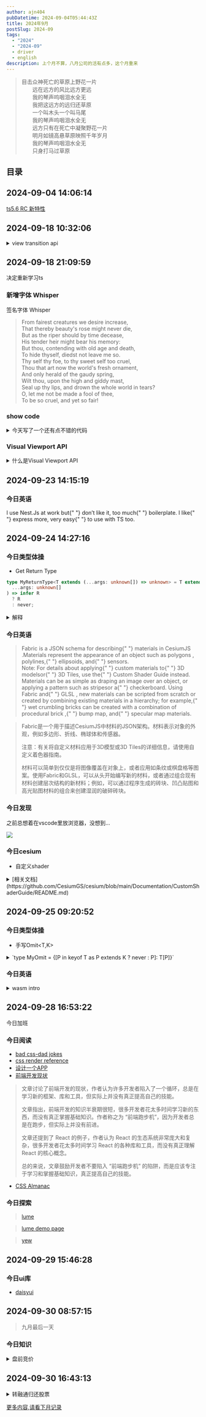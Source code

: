 ```yaml
---
author: ajn404
pubDatetime: 2024-09-04T05:44:43Z
title: 2024年9月
postSlug: 2024-09
tags:
  - "2024"
  - "2024-09"
  - driver
  - english
description: 上个月不算，八月公司的活有点多，这个月重来
---
```



<blockquote class="xing-cao p-0 m-0 leading-none text-right">
  目击众神死亡的草原上野花一片
  <br />
  　　远在远方的风比远方更远
  <br />
  　　我的琴声呜咽泪水全无
  <br />
  　　我把这远方的远归还草原
  <br />
  　　一个叫木头一个叫马尾
  <br />
  　　我的琴声呜咽泪水全无
  <br />
  　　远方只有在死亡中凝聚野花一片
  <br />
  　　明月如镜高悬草原映照千年岁月
  <br />
  　　我的琴声呜咽泪水全无
  <br />
  　　只身打马过草原
  <br />
</blockquote>

## 目录

## 2024-09-04 14:06:14

<Tag name="ts" className="max-w-[100px]" />

[ts5.6 RC 新特性](https://devblogs.microsoft.com/typescript/announcing-typescript-5-6-rc/#disallowed-nullish-and-truthy-checks)

## 2024-09-18 10:32:06

<details>
<summary>view transition api</summary>
**View Transition API** 是一个新兴的 Web API，用于在 Web 应用中创建无缝的页面或组件过渡动画。它通过浏览器级别的渲染技术，简化了在单页应用（SPA）或多页应用（MPA）中实现平滑过渡动画的过程，使页面内容的变化更流畅和自然。

### 主要特性

- **无缝过渡**：允许在页面切换、组件状态变化时，提供平滑的视觉过渡效果。
- **元素的关联**：可以标记页面中变化的元素，浏览器会自动计算和动画化它们在两个状态之间的过渡。
- **简化过渡动画的编写**：开发者无需手动管理复杂的动画逻辑，只需要声明哪些元素需要过渡，浏览器会自动计算和应用动画。
- **适用于多种场景**：可以用于单页应用（SPA）中的路由切换，也可以用于多页应用（MPA）中的页面切换。

### 工作原理

View Transition API 利用了浏览器的渲染机制，通过快照（snapshot）页面的前后状态，然后计算和应用过渡动画，使页面切换或元素变化更加流畅。

### 基本使用方式

1. **启动过渡**：在页面状态变化时，可以通过 JavaScript 调用 `document.startViewTransition()` 来触发视图的过渡。
2. **标记过渡元素**：使用 `view-transition-name` 属性标记你想要过渡的元素，浏览器将跟踪这些元素，并应用过渡效果。

### 示例

#### 1. 单页应用中的过渡

```html
<style>
  .box {
    width: 100px;
    height: 100px;
    background-color: lightblue;
    margin: 20px;
    transition: all 0.5s ease;
  }

  .new-state {
    width: 200px;
    background-color: lightcoral;
  }
</style>

<div class="box" class="box" view-transition-name="box"></div>

<script>
  const box = document.getElementById("box");

  // 启动视图过渡
  document.getElementById("box").addEventListener("click", () => {
    document.startViewTransition(() => {
      box.classList.toggle("new-state");
    });
  });
</script>
```

在这个例子中，`startViewTransition()` 被用来启动过渡动画，当点击 `box` 时，它会在两种状态（原始状态和 `new-state`）之间进行平滑的过渡。

#### 2. 多页应用中的过渡

View Transition API 还可以在页面导航时用于多页应用，确保页面切换动画也同样流畅。

```javascript
document.startViewTransition(() => {
  window.location.href = "/new-page";
});
```

当你导航到新的页面时，`startViewTransition` 将确保旧页面与新页面之间的切换是平滑的，并且浏览器会自动生成过渡动画。

### 优点

- **简化动画开发**：开发者不再需要手动处理动画的复杂细节，View Transition API 会自动管理动画的开始和结束。
- **提高性能**：由于动画由浏览器本地处理，因此能够获得更高的性能和流畅度。
- **统一过渡**：可以在页面切换、元素变化等多种场景下统一实现过渡动画效果。

### 浏览器支持

目前，View Transition API 处于实验性阶段，支持度正在逐渐提升。现代浏览器如 Chrome 110+ 已经开始支持该 API，不过其他浏览器如 Firefox 和 Safari 可能仍在开发中。可以通过 `feature-detection` 检查当前浏览器是否支持该功能。

### 总结

View Transition API 是 Web 动画开发的一个强大工具，能够大幅简化页面过渡效果的实现，尤其适用于需要在前后状态间提供平滑过渡的场景。它提升了 Web 应用的用户体验，让页面切换、状态变化更加流畅自然。

</details>

## 2024-09-18 21:09:59

决定重新学习ts

### 新增字体 Whisper

签名字体 <span class="font-whisper">Whisper</span>

<blockquote>
  <div class="font-whisper m-0 p-0 leading-none">
    From fairest creatures we desire increase,
    <br />
    That thereby beauty's rose might never die,
    <br />
    But as the riper should by time decease,
    <br />
    His tender heir might bear his memory:
    <br />
    But thou, contending with old age and death,
    <br />
    To hide thyself, diedst not leave me so.
    <br />
    Thy self thy foe, to thy sweet self too cruel,
    <br />
    Thou that art now the world's fresh ornament,
    <br />
    And only herald of the gaudy spring,
    <br />
    Wilt thou, upon the high and giddy mast,
    <br />
    Seal up thy lips, and drown the whole world in tears?
    <br />
    O, let me not be made a fool of thee,
    <br />
    To be so cruel, and yet so fair!
    <br />
  </div>
</blockquote>

### show code

<details>
<summary>今天写了一个还有点不错的代码</summary>

```js
socket = new WebSocket(`ws://${host}/websocket/position/ajn404`);
let lastExecutionTime = 0; // 上次执行时间
let cache = [];
let processing = false;
const cacheMap = new Map();

socket.addEventListener("message", function (event) {
  const parsedData = JSON.parse(event.data);

  // 处理警告通知
  if (parsedData.method === "warning") {
    showNotification(parsedData);
    return;
  }

  const currentTime = Date.now(); // 获取当前时间
  // 如果距离上次执行时间小于 100ms，则继续缓存数据
  if (currentTime - lastExecutionTime < 100) {
    cacheMap.set(parsedData.params.tagId, parsedData.params); // 用 tagId 作为键，去重存储数据
    return;
  }
  lastExecutionTime = currentTime; // 更新上次执行时间
  cacheMap.set(parsedData.params.tagId, parsedData.params); // 用 tagId 作为键，去重存储数据

  // 如果正在处理缓存中的数据，则不再处理
  if (processing) return;
  processing = true; // 标记为正在处理

  setTimeout(() => {
    // 将 Map 转换为数组，取出所有的缓存数据
    cache = Array.from(cacheMap.values());

    // 过滤并获取车辆和人员的更新数据
    const updateData = getGraphicData(
      cache.filter(item => item.entityType === "car"),
      "car"
    );

    const updateDataMember = getGraphicData(
      cache.filter(item => item.entityType === "staff"),
      "member"
    );

    // 更新车辆位置
    if (updateData && updateData.length > 0) {
      vehicleLocation.locationView.update(updateData);
    }

    // 更新人员位置
    if (updateDataMember && updateDataMember.length > 0) {
      memberLocation.locationView.update(updateDataMember);
    }

    cacheMap.clear(); // 清空 Map 以保证缓存不重复

    if (!memberLocation.positionGroupGraphics) {
      cache = [...updateDataMember];
    }

    if (!vehicleLocation.positionGroupGraphics) {
      cache = [...cache, ...updateData];
    }

    // 处理完成后清空缓存并重置标记

    processing = false;

    console.log(cache, updateDataMember, updateData);
  }, 0); // 异步处理，保证不会阻塞消息接收
});
```

</details>

### Visual Viewport API

<details>
<summary>什么是Visual Viewport API</summary>

Visual Viewport API 是一种机制，允许开发者查询和修改窗口可视区域的属性。 [1](https://developer.mozilla.org/en-US/docs/Web/API/Visual_Viewport_API) 可视区域是指屏幕上除去屏幕键盘、缩放区域外以及其他不随页面缩放的屏幕元素后，实际可见的部分。 [1](https://developer.mozilla.org/en-US/docs/Web/API/Visual_Viewport_API)

移动网页包含两个视口：布局视口和可视视口。 [1](https://developer.mozilla.org/en-US/docs/Web/API/Visual_Viewport_API) 布局视口涵盖页面上的所有元素，而可视视口是屏幕上实际可见的部分。 [1](https://developer.mozilla.org/en-US/docs/Web/API/Visual_Viewport_API)[6](https://github.com/WICG/visual-viewport) 当用户放大页面时，可视视口会缩小，但布局视口保持不变。 [1](https://developer.mozilla.org/en-US/docs/Web/API/Visual_Viewport_API) 用户界面功能（如屏幕键盘）可以缩小可视视口，而不会影响布局视口。 [1](https://developer.mozilla.org/en-US/docs/Web/API/Visual_Viewport_API) Visual Viewport API 允许开发者相对于屏幕上显示的内容定位元素，从而解决布局视口和可视视口不一致的问题。 [1](https://developer.mozilla.org/en-US/docs/Web/API/Visual_Viewport_API)

</details>

## 2024-09-23 14:15:19

### 今日英语

<div class="second">
  I <span class="use">use</span> <span class="nestjs">Nest.Js</span> at work but{" "}
  <span class="dislike">don’t like it</span>, too much{" "}
  <span class="boilerplate">boilerplate</span>. I like{" "}
  <span class="express">express</span> more, very <span class="easy">easy</span>{" "}
  to use with <span class="ts">TS</span> too.
</div>

## 2024-09-24 14:27:16

### 今日类型体操

- Get Return Type

```ts
type MyReturnType<T extends (...args: unknown[]) => unknown> = T extends (
  ...args: unknown[]
) => infer R
  ? R
  : never;
```

<details>
<summary>解释</summary>

这个问题涉及到 TypeScript 中的条件类型和推断类型。让我们逐行解析这段代码，看看它是如何工作的，以及它的主要目标是什么。

### 代码解析

```typescript
type MyReturnType<T extends (...args: unknown[]) => unknown> = T extends (
  ...args: unknown[]
) => infer R
  ? R
  : never;
```

1. **`type MyReturnType<T extends (...args: unknown[]) => unknown>`**:

   - 这里定义了一个类型别名 `MyReturnType`，它接受一个类型参数 `T`。
   - `T` 被约束为一个函数类型，函数可以接受任意数量的参数（`...args: unknown[]`），并且返回一个未知类型的值（`=> unknown`）。

2. **`T extends (...args: unknown[]) => infer R`**:

   - 这是一个条件类型，检查 `T` 是否符合函数类型的结构。
   - `infer R` 是 TypeScript 的一种类型推断机制，它会从 `T` 中推断出返回值的类型，并将其命名为 `R`。

3. **`? R : never`**:
   - 如果 `T` 符合函数类型的结构，那么 `MyReturnType` 的结果就是 `R`（即函数的返回值类型）。
   - 如果 `T` 不符合这个结构，则返回 `never`，表示这个类型是不可用的。

### 主要目标

`MyReturnType` 的主要目标是从给定的函数类型 `T` 中提取出其返回值的类型。这在 TypeScript 中非常有用，尤其是在处理高阶函数或需要根据函数类型动态生成类型的场景中。

### 示例

让我们看一个简单的示例，帮助你更好地理解这个类型的用法：

```typescript
function exampleFunction(): number {
  return 42;
}

type ResultType = MyReturnType<typeof exampleFunction>; // ResultType 将被推断为 number
```

在这个例子中，`exampleFunction` 是一个返回 `number` 的函数。通过 `MyReturnType`，我们可以提取出它的返回值类型，`ResultType` 将被推断为 `number`。

### 总结

`MyReturnType` 是一个非常强大的工具，可以帮助你在 TypeScript 中更好地处理函数类型，提取返回值类型。它利用了条件类型和类型推断的特性，使得类型系统更加灵活和强大。希望这个解释能帮助你更好地理解这段代码的功能和效果！如果还有其他问题，随时问我哦！😄

</details>

### 今日英语

<blockquote>
  Fabric is a <span class="fabric">JSON schema</span> for describing{" "}
  <span class="cesiumjs">materials in CesiumJS </span>.Materials represent the
  appearance of an object such as <span class="polygons">polygons</span> ,
  <span class="polylines">polylines</span>,{" "}
  <span class="ellipsoids">ellipsoids</span>, and{" "}
  <span class="sensors">sensors</span>.<br />
  Note: For details about applying{" "}
  <span class="custom-materials">custom materials</span> to{" "}
  <span class="d_models">3D models</span>or{" "}
  <span class="d_tiles">3D Tiles</span>, use the{" "}
  <span class="custom-shader-guide">Custom Shader Guide</span> instead.
  <br />
  Materials can be as simple as draping an image over an object, or applying a
  pattern such as <span class="stripes">stripes</span>or a{" "}
  <span class="checkerboard">checkerboard</span>. Using Fabric and{" "}
  <span class="glsl"> GLSL </span>, new materials can be scripted from scratch
  or created by combining existing materials in a hierarchy; for example,{" "}
  <span class="wet-bricks"> wet crumbling bricks </span> can be created with a
  combination of <span class="procedural-brick"> procedural brick </span> ,{" "}
  <span class="bump-map">bump map</span>, and{" "}
  <span class="specular-map"> specular map </span> materials.
</blockquote>

<blockquote>
Fabric是一个用于描述CesiumJS中材料的JSON架构。材料表示对象的外观，例如多边形、折线、椭球体和传感器。

注意：有关将自定义材料应用于3D模型或3D Tiles的详细信息，请使用自定义着色器指南。

材料可以简单到仅仅是将图像覆盖在对象上，或者应用如条纹或棋盘格等图案。使用Fabric和GLSL，可以从头开始编写新的材料，或者通过组合现有材料创建层次结构的新材料；例如，可以通过程序生成的砖块、凹凸贴图和高光贴图材料的组合来创建湿润的破碎砖块。

</blockquote>

### 今日发现

之前总想着在vscode里放浏览器，没想到...

<img src="/assets/gif/workspace.gif" class="3/4" />

### 今日cesium

- 自定义shader

<details>
<summary>[相关文档](https://github.com/CesiumGS/cesium/blob/main/Documentation/CustomShaderGuide/README.md)</summary>


<CustomShaderDemo client:visible />

</details>

## 2024-09-25 09:20:52

### 今日类型体操

- 手写<span class="Omit">Omit</span>\<T,K>

<details>
<summary>`type MyOmit<T, K extends keyof T> = {[P in keyof T as P extends K ? never : P]: T[P]}`</summary>

好的，让我们来深入理解这个 `MyOmit` 类型的定义。

### `MyOmit` 类型的目的

`MyOmit` 是一个自定义的 TypeScript 类型，用于从一个对象类型 `T` 中排除指定的键 `K`。换句话说，它会返回一个新类型，该类型与 `T` 相同，但不包含 `K` 中指定的属性。

### 代码解析

```typescript
type MyOmit<T, K extends keyof T> = {
  [P in keyof T as P extends K ? never : P]: T[P];
};
```

#### 逐行解析

1. **`type MyOmit<T, K extends keyof T>`**:

   - 这里定义了一个类型 `MyOmit`，它接受两个类型参数：
     - `T`：表示要操作的对象类型。
     - `K`：表示要排除的键，`K` 必须是 `T` 的键之一（`K extends keyof T`）。

2. **`{ [P in keyof T as P extends K ? never : P]: T[P] }`**:
   - 这是一个映射类型（Mapped Type），用于构建新类型。
   - `P in keyof T`：遍历 `T` 的所有键。
   - `as P extends K ? never : P`：这是一个条件类型，用于决定是否保留当前键 `P`。
     - 如果 `P` 是 `K` 中的一个键（即要排除的键），则返回 `never`，表示不保留这个键。
     - 否则，保留这个键 `P`。
   - `T[P]`：表示新类型中对应键 `P` 的值类型。

### 整体效果

通过这个定义，`MyOmit` 会创建一个新类型，包含 `T` 中所有的键，除了那些在 `K` 中指定的键。例如：

```typescript
type Person = {
  name: string;
  age: number;
  address: string;
};

type OmittedPerson = MyOmit<Person, "age" | "address">;
// OmittedPerson 的类型为 { name: string }
```

在这个例子中，`OmittedPerson` 类型将只包含 `name` 属性，因为 `age` 和 `address` 被排除了。

### 总结

`MyOmit` 是一个非常实用的工具类型，可以帮助你在 TypeScript 中灵活地处理对象类型，排除不需要的属性。通过使用映射类型和条件类型，`MyOmit` 提供了一种优雅的方式来创建新的类型。希望这个解释能帮助你更好地理解 TypeScript 的类型系统！如果还有其他问题，随时问我哦！

</details>

### 今日英语

<details>
<summary>wasm intro</summary>

WebAssembly, or WASM for short, is a new technology for running portable programs in a safe and efficient manner <span class="primarily">primarily</span> aimed at the web platform. Similarly to ASM.js, WASM aims at a low level-of abstraction suitable as an intermediate representation of a higher-level program — i.e. WebAssembly code is intended to be generated by compilers rather than being written by humans. The W3C community group includes representatives from the largest web-browser companies, including Google, Microsoft, Apple and Mozilla making this whole thing rather exciting.

WebAssembly（简称 WASM）是一种新技术，旨在以安全和高效的方式在网络平台上运行可移植程序。与 ASM.js 类似，WASM 旨在提供一种低抽象级别的表示，适合作为更高层次程序的中间表示——即 WebAssembly 代码主要是由编译器生成，而不是由人手动编写的。

WASM 的设计目标是实现接近原生的执行速度，同时保持与现有 Web 技术的兼容性。WASM 的开发得到了 W3C 社区小组的支持，该小组包括来自 Google、Microsoft、Apple 和 Mozilla 等主要浏览器公司的代表，这使得这一技术的发展充满了期待。

通过 WebAssembly，开发者可以使用 C、C++、Rust 等语言编写高性能的代码，并将其编译为 WebAssembly 格式，从而在浏览器中运行。这种方式不仅提高了 Web 应用的性能，还扩展了 Web 平台的能力，使得开发者能够构建更复杂的应用程序，如游戏、图形处理和科学计算等。

If you’re reading this chances are you’re already familiar with WASM to some extent. If you aren’t, this would be a good time to check out webassembly.org. At the time of publishing this article, WebAssembly has just reached the Browser Preview milestone, meaning that version 1 of WebAssembly will very likely be what the current draft describes. The specifics of this article are for version mvp-13.

如果你正在阅读这篇文章，那么你很可能对 WebAssembly（WASM）已经有一定的了解。如果你还不熟悉，这正是一个很好的时机去查看 webassembly.org。在本文发布时，WebAssembly 刚刚达到了浏览器预览的里程碑，这意味着 WebAssembly 的第一个版本很可能就是当前草案所描述的内容。本文的具体内容是针对版本 mvp-13 的。

WebAssembly really has no dependencies on anything “web” and its module and bytecode format is at such a low level that it can be used to represent any other higher-level program.
There are several high-quality VMs being implemented, many of them in web browser, which can execute WASM programs efficiently, making distribution a bliss (the web!)
WASM code can be translated to machine code.
WASM can be interpreted and emulated which makes debugging a whole lot more pleasant than debugging programs which only run natively. How about we stop the world and interactively inspect the stack? How about we play back an interpreted recording that reproduces a bug deterministically?

WebAssembly（WASM）确实是一个非常强大的技术，它的设计使其能够独立于任何特定的“网络”环境。WASM 的模块和字节码格式非常低级，这意味着它可以用来表示任何其他更高级的程序。这种灵活性使得它在各种应用场景中都能发挥作用，尤其是在 Web 开发中。

目前，有许多高质量的虚拟机（VM）正在实现，许多都在网页浏览器中运行，这使得执行 WASM 程序变得高效且简单。由于 WASM 的可移植性，开发者可以轻松地将其分发到不同的平台上，这无疑是 Web 开发的一大福音。

WASM 代码可以被翻译成机器代码，这意味着它可以在不同的硬件上高效运行。此外，WASM 还支持解释和仿真，这使得调试过程变得更加愉快。开发者可以通过交互式地检查堆栈，甚至可以回放一个解释的记录，以确定性地重现一个 bug，这在传统的本地程序调试中是很难实现的。

这种调试能力的提升，结合 WASM 的高效执行和广泛的兼容性，使得它成为现代 Web 开发中不可或缺的工具。通过 WASM，开发者可以更轻松地构建复杂的应用程序，同时享受更好的性能和更简化的调试过程。

</details>

## 2024-09-28 16:53:22

今日加班

### 今日阅读

- [bad css-dad jokes](https://alvaromontoro.com/blog/68063/bad-css-dad-jokes-ii)
- [css render reference](https://nolanlawson.com/2024/09/18/improving-rendering-performance-with-css-content-visibility/)
- [设计一个APP](https://ishadeed.com/work/tuhoon/)
- [前端开发现状](https://polotek.net/posts/the-frontend-treadmill/)

<blockquote>

文章讨论了前端开发的现状，作者认为许多开发者陷入了一个循环，总是在学习新的框架、库和工具，但实际上并没有真正提高自己的技能。

文章指出，前端开发的知识半衰期很短，很多开发者花太多时间学习新的东西，而没有真正掌握基础知识。作者称之为 “前端跑步机”，因为开发者总是在跑步，但实际上并没有前进。

文章还提到了 React 的例子，作者认为 React 的生态系统非常庞大和复杂，很多开发者花太多时间学习 React 的各种库和工具，而没有真正理解 React 的核心概念。

总的来说，文章鼓励开发者不要陷入 “前端跑步机” 的陷阱，而是应该专注于学习和掌握基础知识，真正提高自己的技能。

</blockquote>

- [CSS Almanac](https://css-tricks.com/almanac/)

<DriverNoText
  client:load
  elements='[
          {"element":".fabric","popover":{"title":"JSON schema","description":"用于描述数据结构的格式，便于数据的交换和存储。"}},
          {"element":".cesiumjs","popover":{"title":"materials in CesiumJS","description":"CesiumJS中的材料，用于定义3D对象的外观。"}},
          {"element":".polygons","popover":{"title":"polygons","description":"多边形，表示二维平面上的封闭形状。"}},
          {"element":".polylines","popover":{"title":"polylines","description":"折线，由多个线段连接而成的图形。"}},
          {"element":".ellipsoids","popover":{"title":"ellipsoids","description":"椭球体，三维空间中的一种曲面。"}},
          {"element":".sensors","popover":{"title":"sensors","description":"传感器，用于收集环境数据的设备。"}},
          {"element":".custom-materials","popover":{"title":"custom materials","description":"自定义材料，用户定义的材料类型。"}},
          {"element":".d_models","popover":{"title":"3D models","description":"三维模型，表示物体的三维形态。"}},
          {"element":".d_tiles","popover":{"title":"3D Tiles","description":"用于高效传输和渲染大规模3D城市和建筑数据的格式。"}},
          {"element":".custom-shader-guide","popover":{"title":"Custom Shader Guide","description":"自定义着色器指南，提供如何创建和应用自定义着色器的详细信息。"}},
          {"element":".stripes","popover":{"title":"stripes","description":"条纹图案，交替的颜色或纹理。"}},
          {"element":".checkerboard","popover":{"title":"checkerboard","description":"棋盘格图案，交替的黑白方块。"}},
          {"element":".glsl","popover":{"title":"GLSL","description":"OpenGL着色语言，用于编写图形渲染的着色器。"}},
          {"element":".wet-bricks","popover":{"title":"wet crumbling bricks","description":"湿润的破碎砖块，表示一种特定的材料效果。"}},
          {"element":".procedural-brick","popover":{"title":"procedural brick","description":"程序生成的砖块材料，用于创建复杂的表面效果。"}},
          {"element":".bump-map","popover":{"title":"bump map","description":"凹凸贴图，用于在不增加几何体的情况下添加表面细节。"}},
          {"element":".specular-map","popover":{"title":"specular map","description":"高光贴图，用于定义表面反射光的强度。"}},
          {"element":".use","popover":{"title":"use","description":"表示应用或使用某物，通常指工作或开发中的实践。"}},
          {"element":".nestjs","popover":{"title":"Nest.Js","description":"一种渐进式的Node.js框架，专为构建可扩展的服务器端应用而设计，结合了面向对象和函数式编程。"}},
          {"element":".dislike","popover":{"title":"don’t like it","description":"表达对某事物的反感或不满。此处指作者不喜欢Nest.Js。"}},
          {"element":".boilerplate","popover":{"title":"boilerplate","description":"指重复的、冗余的代码，通常是开发者认为不必要或繁琐的部分。"}},
          {"element":".express","popover":{"title":"express","description":"一个简洁且灵活的Node.js框架，用于构建服务器端应用，开发者常称其为轻量、快速。"}},
          {"element":".easy","popover":{"title":"easy","description":"表示简单、方便，此处指Express.js比Nest.Js更加容易使用。"}},
          {"element":".ts","popover":{"title":"TS","description":"TypeScript的简称，是JavaScript的超集，添加了静态类型支持。"}},
          {"element":".primarily","popover":{"title":"primarily","description":"Primarily的中文翻译是“主要”或“首要地”。它通常用于强调某事物的主要目的或功能。在讨论 WebAssembly 的背景时，可以这样使用：英文： WebAssembly, or WASM for short, is a new technology for running portable programs in a safe and efficient manner primarily aimed at the web platform.中文翻译： WebAssembly（简称 WASM）是一种新技术，旨在以安全和高效的方式运行可移植程序，主要面向网络平台。在这个例子中，“primarily” 强调了 WebAssembly 的主要目标是为网络平台服务。"}}
        ]'
/>

### 今日探索

> [lume](https://lume.io/)

> [lume demo page](https://docs.lume.io/examples/disco-helmet/example.html)

> [yew](https://yew.rs/)

## 2024-09-29 15:46:28

### 今日ui库

- [daisyui](https://github.com/saadeghi/daisyui)

## 2024-09-30 08:57:15

> 九月最后一天

### 今日知识

<details>
<summary>盘前竞价</summary>

- by mata-liama-3.1-75B-Instruct

盘前竞价（盘前交易）是指在正常交易时间之前进行的股票交易。具体来说，盘前交易通常在美国东部时间上午4:00至9:30之间进行。在这个时间段里，投资者可以根据需求买卖股票。然而，由于交易者较少，股票流动性较差，买卖价差较大，影响了股票价格。许多交易者发现，在盘前交易会产生更多的价格波动，上涨和下跌的幅度更大，因此需要使用限价订单。

- by chatgpt-4o mini

盘前竞价是指在正式交易开始之前，投资者可以进行股票买卖的交易时段。通常，盘前交易时间是在市场正式开盘之前的一段时间，具体时间因交易所而异。例如，在美国股市，盘前交易一般从早上4:00到9:30（东部时间）进行。
在盘前竞价期间，投资者可以根据市场新闻、财报发布等信息提前进行交易。这一阶段的交易量通常较低，价格波动可能较大，因为参与者相对较少，流动性不足。因此，投资者在进行盘前交易时需要特别注意价格的波动和潜在的风险。
盘前竞价的主要目的是让投资者在市场开盘前能够对即将到来的市场动态做出反应，从而更好地管理自己的投资策略。

</details>

## 2024-09-30 16:43:13

<details>
<summary>转融通归还股票</summary>

转融通归还股票是指在转融通业务中，投资者将借入的股票归还给证券公司或金融机构的过程。转融通是指证券公司通过融资融券的方式，将其客户的股票借出给其他投资者，以获取一定的利息或费用。

### 归还股票的流程：

1. **通知归还**：投资者在决定归还股票时，需要提前通知证券公司，通常可以通过交易软件或客服进行操作。
2. **确认归还数量**：投资者需要确认要归还的股票数量，并确保账户中有足够的股票。
3. **提交归还申请**：在交易软件中提交归还申请，系统会自动处理归还的相关事务。
4. **完成归还**：证券公司确认归还申请后，会将相应的股票从投资者的账户中扣除，并将其归还给出借方。

### 注意事项：

- **归还时间**：投资者需要注意归还的时间限制，通常在借入股票的合约中会有明确的归还期限。
- **费用问题**：归还股票可能会涉及到一定的费用，投资者需要提前了解相关费用标准。
- **市场风险**：在归还股票之前，投资者应考虑市场行情，以免在不利的市场条件下进行归还。

通过以上流程，投资者可以顺利地完成转融通归还股票的操作。

</details>

[<div class="p-10 m-10 text-lg indent-3.5 text-center stroke-card-foreground hover:no-underline">更多内容,请看下月记录</div>](/posts/2024-10)
